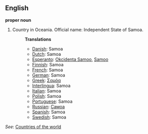 ==English==

'''proper noun'''

# Country in Oceania. Official name: Independent State of Samoa.
#:'''Translations'''
#:*[[Danish]]: Samoa
#:*[[Dutch]]: Samoa
#:*[[Esperanto]]: [[Okcidenta Samoo]], [[Samoo]]
#:*[[Finnish]]: Samoa
#:*[[French]]: Samoa
#:*[[German]]: Samoa
#:*[[Greek]]: [[Σαμόα]]
#:*[[Interlingua]]: Samoa
#:*[[Italian]]: Samoa
#:*[[Polish]]: Samoa
#:*[[Portuguese]]: Samoa
#:*[[Russian]]: [[Самоа]]
#:*[[Spanish]]: Samoa
#:*[[Swedish]]: Samoa

''See'': [[Countries of the world]]